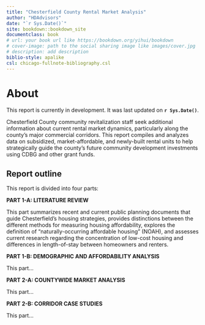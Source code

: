 ```yaml
--- 
title: "Chesterfield County Rental Market Analysis"
author: "HDAdvisors"
date: "`r Sys.Date()`"
site: bookdown::bookdown_site
documentclass: book
# url: your book url like https://bookdown.org/yihui/bookdown
# cover-image: path to the social sharing image like images/cover.jpg
# description: add description
biblio-style: apalike
csl: chicago-fullnote-bibliography.csl
---
```


# About {-}

::: {.rmdcaution}
This report is currently in development. It was last updated on **`r Sys.Date()`**.
:::

Chesterfield County community revitalization staff seek additional information about current rental market dynamics, particularly along the county’s major commercial corridors. This report compiles and analyzes data on subsidized, market-affordable, and newly-built rental units to help strategically guide the county’s future community development investments using CDBG and other grant funds. 

## Report outline {-}

This report is divided into four parts:

**PART 1-A: LITERATURE REVIEW**

This part summarizes recent and current public planning documents that guide Chesterfield's housing strategies, provides distinctions between the different methods for measuring housing affordability, explores the definition of "naturally-occurring affordable housing" (NOAH), and assesses current research regarding the concentration of low-cost housing and differences in length-of-stay between homeowners and renters.  

**PART 1-B: DEMOGRAPHIC AND AFFORDABILITY ANALYSIS**

This part...  

**PART 2-A: COUNTYWIDE MARKET ANALYSIS**

This part...  

**PART 2-B: CORRIDOR CASE STUDIES**

This part...
